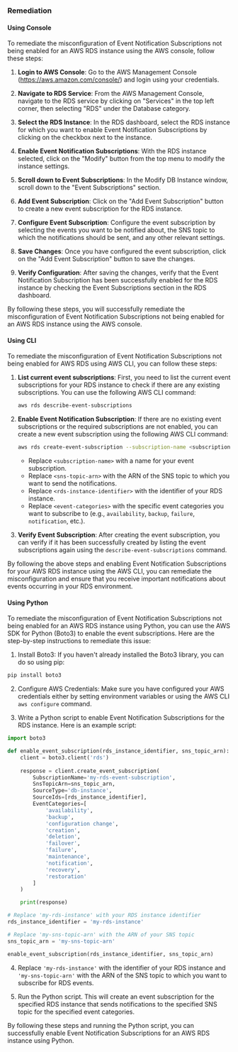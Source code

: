 ### Remediation

#### Using Console

To remediate the misconfiguration of Event Notification Subscriptions not being enabled for an AWS RDS instance using the AWS console, follow these steps:

1. **Login to AWS Console**: Go to the AWS Management Console (https://aws.amazon.com/console/) and login using your credentials.

2. **Navigate to RDS Service**: From the AWS Management Console, navigate to the RDS service by clicking on "Services" in the top left corner, then selecting "RDS" under the Database category.

3. **Select the RDS Instance**: In the RDS dashboard, select the RDS instance for which you want to enable Event Notification Subscriptions by clicking on the checkbox next to the instance.

4. **Enable Event Notification Subscriptions**: With the RDS instance selected, click on the "Modify" button from the top menu to modify the instance settings.

5. **Scroll down to Event Subscriptions**: In the Modify DB Instance window, scroll down to the "Event Subscriptions" section.

6. **Add Event Subscription**: Click on the "Add Event Subscription" button to create a new event subscription for the RDS instance.

7. **Configure Event Subscription**: Configure the event subscription by selecting the events you want to be notified about, the SNS topic to which the notifications should be sent, and any other relevant settings.

8. **Save Changes**: Once you have configured the event subscription, click on the "Add Event Subscription" button to save the changes.

9. **Verify Configuration**: After saving the changes, verify that the Event Notification Subscription has been successfully enabled for the RDS instance by checking the Event Subscriptions section in the RDS dashboard.

By following these steps, you will successfully remediate the misconfiguration of Event Notification Subscriptions not being enabled for an AWS RDS instance using the AWS console.

#### Using CLI

To remediate the misconfiguration of Event Notification Subscriptions not being enabled for AWS RDS using AWS CLI, you can follow these steps:

1. **List current event subscriptions**: First, you need to list the current event subscriptions for your RDS instance to check if there are any existing subscriptions. You can use the following AWS CLI command:
   
   ```bash
   aws rds describe-event-subscriptions
   ```

2. **Enable Event Notification Subscription**: If there are no existing event subscriptions or the required subscriptions are not enabled, you can create a new event subscription using the following AWS CLI command:

   ```bash
   aws rds create-event-subscription --subscription-name <subscription-name> --sns-topic-arn <sns-topic-arn> --source-type db-instance --source-ids <rds-instance-identifier> --event-categories <event-categories>
   ```

   - Replace `<subscription-name>` with a name for your event subscription.
   - Replace `<sns-topic-arn>` with the ARN of the SNS topic to which you want to send the notifications.
   - Replace `<rds-instance-identifier>` with the identifier of your RDS instance.
   - Replace `<event-categories>` with the specific event categories you want to subscribe to (e.g., `availability`, `backup`, `failure`, `notification`, etc.).

3. **Verify Event Subscription**: After creating the event subscription, you can verify if it has been successfully created by listing the event subscriptions again using the `describe-event-subscriptions` command.

By following the above steps and enabling Event Notification Subscriptions for your AWS RDS instance using the AWS CLI, you can remediate the misconfiguration and ensure that you receive important notifications about events occurring in your RDS environment.

#### Using Python

To remediate the misconfiguration of Event Notification Subscriptions not being enabled for an AWS RDS instance using Python, you can use the AWS SDK for Python (Boto3) to enable the event subscriptions. Here are the step-by-step instructions to remediate this issue:

1. Install Boto3: If you haven't already installed the Boto3 library, you can do so using pip:
```bash
pip install boto3
```

2. Configure AWS Credentials: Make sure you have configured your AWS credentials either by setting environment variables or using the AWS CLI `aws configure` command.

3. Write a Python script to enable Event Notification Subscriptions for the RDS instance. Here is an example script:

```python
import boto3

def enable_event_subscription(rds_instance_identifier, sns_topic_arn):
    client = boto3.client('rds')
    
    response = client.create_event_subscription(
        SubscriptionName='my-rds-event-subscription',
        SnsTopicArn=sns_topic_arn,
        SourceType='db-instance',
        SourceIds=[rds_instance_identifier],
        EventCategories=[
            'availability',
            'backup',
            'configuration change',
            'creation',
            'deletion',
            'failover',
            'failure',
            'maintenance',
            'notification',
            'recovery',
            'restoration'
        ]
    )

    print(response)

# Replace 'my-rds-instance' with your RDS instance identifier
rds_instance_identifier = 'my-rds-instance'

# Replace 'my-sns-topic-arn' with the ARN of your SNS topic
sns_topic_arn = 'my-sns-topic-arn'

enable_event_subscription(rds_instance_identifier, sns_topic_arn)
```

4. Replace `'my-rds-instance'` with the identifier of your RDS instance and `'my-sns-topic-arn'` with the ARN of the SNS topic to which you want to subscribe for RDS events.

5. Run the Python script. This will create an event subscription for the specified RDS instance that sends notifications to the specified SNS topic for the specified event categories.

By following these steps and running the Python script, you can successfully enable Event Notification Subscriptions for an AWS RDS instance using Python.

